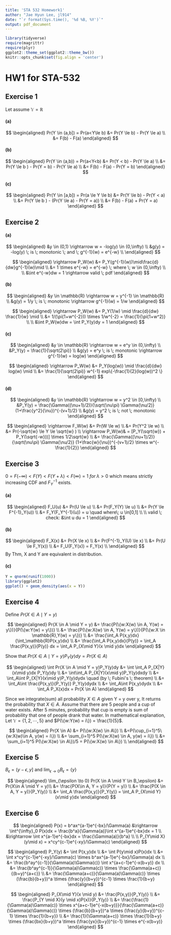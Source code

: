 ```yaml
---
title: 'STA 532 Homework1'
author: "Jae Hyun Lee, jl914"
date: "`r format(Sys.time(), '%d %B, %Y')`"
output: pdf_document
---
```


```r
library(tidyverse)
require(magrittr)
require(plyr)
ggplot2::theme_set(ggplot2::theme_bw())
knitr::opts_chunk$set(fig.align = 'center')
```

# HW1 for STA-532


## Exercise 1

Let assume $\mathbb{Y} = \mathbb{R}$

#### (a)


$$
\begin{aligned}
Pr(Y \in (a,b]) = Pr(a<Y\le b) &= Pr(Y \le b) - Pr(Y \le a) \\
&= F(b) - F(a)
\end{aligned}
$$

#### (b)


$$
\begin{aligned}
Pr(Y \in (a,b)) = Pr(a<Y<b) &= Pr(Y < b) - Pr(Y \le a) \\
&= Pr(Y \le b ) - Pr(Y = b) - Pr(Y \le a) \\
&= F(b) - F(a) - Pr(Y = b)
\end{aligned}
$$

#### (c)


$$
\begin{aligned}
Pr(Y \in [a,b]) = Pr(a \le Y \le b) &= Pr(Y \le b) - Pr(Y < a) \\
&= Pr(Y \le b ) - (Pr(Y \le a) - Pr(Y = a)) \\
&= F(b) - F(a) + Pr(Y = a)
\end{aligned}
$$

## Exercise 2

#### (a)

$$
\begin{aligned}
&y \in (0,1) \rightarrow w = -log(y) \in (0,\infty) \\
&g(y) = -log(y) \; is \; monotonic \; and \; g^{-1}(w) = e^{-w} \\
\end{aligned}
$$


$$
\begin{aligned}
\rightarrow P_W(w) &= P_Y(g^{-1}(w))\mid\frac{d}{dw}g^{-1}(w)\mid \\
&= 1 \times e^{-w} = e^{-w} \; where \; w \in (0,\infty) \\
\\
&\int e^{-w}dw = 1 \rightarrow valid \; pdf
\end{aligned}
$$

#### (b)

$$
\begin{aligned}
&y \in \mathbb{R} \rightarrow w = y^{-1} \in \mathbb{R} \\
&g(y) = 1/y \; is \; monotonic \rightarrow g^{-1}(w) = 1/w
\end{aligned}
$$

$$
\begin{aligned}
\rightarrow P_W(w) &= P_Y(1/w) \mid \frac{d}{dw} \frac{1}{w} \mid \\
&= 1/(\pi(1+w^{-2})) \times 1/w^{-2} = \frac{1}{\pi(1+w^2)} \\
\\
&\int P_W(w)dw = \int P_Y(y)dy = 1
\end{aligned}
$$

#### (c)

$$
\begin{aligned}
&y \in \mathbb{R} \rightarrow w = e^y \in (0,\infty) \\
&P_Y(y) = \frac{1}{\sqrt(2\pi)} \\
&g(y) = e^y \; is \; monotonic \rightarrow g^{-1}(w) = log(w)
\end{aligned}
$$

$$
\begin{aligned}
\rightarrow P_W(w) &= P_Y(log(w)) \mid \frac{d}{dw} log(w) \mid \\
&= \frac{1}{\sqrt(2\pi)} w^{-1} exp\{-\frac{1}{2}(log(w))^2 \}
\end{aligned}
$$

#### (d)

$$
\begin{aligned}
&y \in \mathbb{R} \rightarrow w = y^2 \in [0,\infty) \\
&P_Y(y) = \frac{\Gamma((\nu+1)/2)}{\sqrt(\nu\pi) \Gamma(\nu/2)} (1+\frac{y^2}{\nu})^{-(v+1)/2} \\
&g(y) = y^2 \; is \; not \; monotonic
\end{aligned}
$$

$$
\begin{aligned}
\rightarrow F_W(w) &= Pr(W \le w) \\
&= Pr(Y^2 \le w) \\
&= Pr(-\sqrt{w} \le Y \le \sqrt{w} ) \\
\rightarrow P_W(w)& = [P_Y(\sqrt{w}) + P_Y(\sqrt{-w}))] \times 1/2\sqrt{w} \\
&= \frac{\Gamma((\nu+1)/2)}{\sqrt(\nu\pi) \Gamma(\nu/2)} (1+\frac{w}{\nu})^{-(v+1)/2} \times w^{-\frac{1}{2}}
\end{aligned}
$$

## Exercise 3

$0 = F(-\infty) < F(Y) < F(Y+\lambda) < F(\infty) = 1 \; for \; \lambda>0$
which means strictly increasing CDF and $F_Y^{-1}$ exists.

#### (a)

$$
\begin{aligned}
F_U(u) &= Pr(U \le u) \\
&= Pr(F_Y(Y) \le u) \\
&= Pr(Y \le F^{-1}_Y(u)) \\
&= F_Y(F_Y^{-1}(u)) = u \quad where\; u \in[0,1] \\
\\
valid \; check: &\int u du = 1
\end{aligned}
$$

#### (b)

$$
\begin{aligned}
F_X(x) &= Pr(X \le x) \\
&= Pr(F^{-1}_Y(U) \le x) \\
&= Pr(U \le F_Y(x)) \\
&= F_U(F_Y(x)) = F_Y(x) \\
\end{aligned}
$$
By Thm, X and Y are equivalent in distribution.

#### (c)

```r
Y = qnorm(runif(1000))
library(ggplot2)
ggplot() + geom_density(aes(x = Y))
```

## Exercise 4

Define $Pr(X \in A \mid Y = y)$

$$
\begin{aligned}
Pr(X \in A \mid Y = y) &= \frac{P(\{w:X(w) \in A, Y(w) = y\})}{P(\{w:Y(w) = y\})} \\
&= \frac{P(\{w:X(w) \in A, Y(w) = y\})}{P(\{w:X \in \mathbb{R},Y(w) = y\})} \\
&= \frac{\int_A P(x,y)dx}{\int_\mathbb{R}P(x,y)dx} \\
&= \frac{\int_A P(x,y)dx}{P(y)} = \int_A \frac{P(x,y)}{P(y)} dx = \int_A P_{X\mid Y}(x \mid y)dx
\end{aligned}
$$

Show that $Pr(X \in A \mid Y = y)P_Y(y)dy = Pr(X\in A)$

$$
\begin{aligned}
\int Pr(X \in A \mid Y = y)P_Y(y)dy &= \int \int_A P_{X|Y}(x\mid y)dx P_Y(y)dy \\
&= \int\int_A P_{X|Y}(x\mid y)P_Y(y)dxdy \\
&= \int_A\int P_{X|Y}(x\mid y)P_Y(y)dydx \quad (by \; Fubini's \; theorem) \\
&= \int_A\int \frac{P(x,y)}{P_Y(y)} P_Y(y)dydx \\
&= \int_A\int P(x,y)dydx \\
&= \int_A P_X(x)dx = Pr(X \in A)
\end{aligned}
$$

Since we integrate(sum) all probability $X\in A$ given Y = y over y,
It returns the probability that $X \in A$.
Assume that there are 5 people and a cup of water exists. After 5 minutes, probability that cup is empty is sum of probability that one of people drank that water.
In mathematical explanation, Let $\mathbb{Y} = \{1,2,\cdots,5\}$ and $P(\{w:Y(w) = i\}) = \frac{1}{5}$.

$$
\begin{aligned}
Pr(X \in A) &= P(\{w:X(w) \in A\}) \\
&=P(\cup_{i=1}^5\{w:X(w)\in A, y(w) = i\}) \\
&= \sum_{i=1}^5 P(\{w:X(w) \in A, y(w) = i\}) \\
&= \sum_{i=1}^5 P(\{w:X(w) \in A\})/5 = P(\{w:X(w) \in A\}) \\
\end{aligned}
$$

## Exercise 5

$B_{\epsilon} = (y - \epsilon,y]$ and $\lim_{\epsilon \to 0} B_\epsilon = \{y\}$

$$
\begin{aligned}
\lim_{\epsilon \to 0} Pr(X \in A \mid Y \in B_\epsilon) &= Pr(X\in A \mid Y = y)\\
&= \frac{P(X\in A, Y = y)}{P(Y = y)} \\
&= \frac{P(X \in A, Y = y)}{P_Y(y)} \\
&= \int_A \frac{P(x,y)}{P_Y(y)} = \int_A P_{X\mid Y}(x\mid y)dx
\end{aligned}
$$

## Exercise 6

$$
\begin{aligned}
P(x) = b^ax^{a-1}e^{-bx}/\Gamma(a) &\rightarrow \int^{\infty}_0 P(x)dx = \frac{b^a}{\Gamma(a)}\int x^{a-1}e^{-bx}dx = 1 \\
&\rightarrow \int x^{a-1}e^{-bx}dx = \frac{\Gamma(a)}{b^a} \\
\\
P_{Y\mid X}(y\mid x) = x^cy^{c-1}e^{-xy}/\Gamma(c)
\end{aligned}
$$

$$
\begin{aligned}
P_Y(y) &= \int P(x,y)dx \\
&= \int P(y\mid x)P(x)dx \\
&= \int x^cy^{c-1}e^{-xy}/\Gamma(c) \times b^ax^{a-1}e^{-bx}/\Gamma(a) dx \\
&= \frac{b^ay^{c-1}}{\Gamma(a)\Gamma(c)} \int x^{a+c-1}e^{-x(b+y)} dx \\
&= \frac{b^ay^{c-1}}{\Gamma(a)\Gamma(c)} \times \frac{\Gamma(a+c)}{(b+y)^{a+c}} \\
&= \frac{\Gamma(a+c)}{\Gamma(a)\Gamma(c)} \times (\frac{b}{b+y})^a \times (\frac{y}{b+y})^{c-1} \times \frac{1}{b+y}
\end{aligned}
$$

$$
\begin{aligned}
P_{X\mid Y}(x \mid y) &= \frac{P(x,y)}{P_Y(y)} \\
&= \frac{P_{Y \mid X}(y \mid x)P(x)}{P_Y(y)} \\
&= \frac{\frac{1}{\Gamma(a)\Gamma(c)} \times x^{a+c-1}e^{-x(b+y)}}{\frac{\Gamma(a+c)}{\Gamma(a)\Gamma(c)} \times (\frac{b}{b+y})^a \times (\frac{y}{b+y})^{c-1} \times \frac{1}{b+y}} \\
&= \frac{1}{\Gamma(a+c)} \times \frac{1}{b+y} \times (\frac{bx}{b+y})^a \times (\frac{yx}{b+y})^{c-1} \times e^{-x(b+y)}
\end{aligned}
$$
